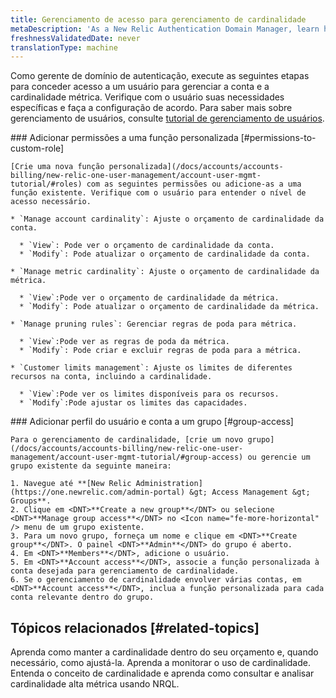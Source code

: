 ```yaml
---
title: Gerenciamento de acesso para gerenciamento de cardinalidade
metaDescription: 'As a New Relic Authentication Domain Manager, learn how to manage cardinality related access for users.'
freshnessValidatedDate: never
translationType: machine
---
```


Como gerente de domínio de autenticação, execute as seguintes etapas para conceder acesso a um usuário para gerenciar a conta e a cardinalidade métrica. Verifique com o usuário suas necessidades específicas e faça a configuração de acordo. Para saber mais sobre gerenciamento de usuários, consulte [tutorial de gerenciamento de usuários](/docs/accounts/accounts-billing/new-relic-one-user-management/account-user-mgmt-tutorial/).

<Steps>
  <Step>
    ### Adicionar permissões a uma função personalizada [#permissions-to-custom-role]

    [Crie uma nova função personalizada](/docs/accounts/accounts-billing/new-relic-one-user-management/account-user-mgmt-tutorial/#roles) com as seguintes permissões ou adicione-as a uma função existente. Verifique com o usuário para entender o nível de acesso necessário.

    * `Manage account cardinality`: Ajuste o orçamento de cardinalidade da conta.

      * `View`: Pode ver o orçamento de cardinalidade da conta.
      * `Modify`: Pode atualizar o orçamento de cardinalidade da conta.

    * `Manage metric cardinality`: Ajuste o orçamento de cardinalidade da métrica.

      * `View`:Pode ver o orçamento de cardinalidade da métrica.
      * `Modify`: Pode atualizar o orçamento de cardinalidade da métrica.

    * `Manage pruning rules`: Gerenciar regras de poda para métrica.

      * `View`:Pode ver as regras de poda da métrica.
      * `Modify`: Pode criar e excluir regras de poda para a métrica.

    * `Customer limits management`: Ajuste os limites de diferentes recursos na conta, incluindo a cardinalidade.

      * `View`:Pode ver os limites disponíveis para os recursos.
      * `Modify`:Pode ajustar os limites das capacidades.
  </Step>

  <Step>
    ### Adicionar perfil do usuário e conta a um grupo [#group-access]

    Para o gerenciamento de cardinalidade, [crie um novo grupo](/docs/accounts/accounts-billing/new-relic-one-user-management/account-user-mgmt-tutorial/#group-access) ou gerencie um grupo existente da seguinte maneira:

    1. Navegue até **[New Relic Administration](https://one.newrelic.com/admin-portal) &gt; Access Management &gt; Groups**.
    2. Clique em <DNT>**Create a new group**</DNT> ou selecione <DNT>**Manage group access**</DNT> no <Icon name="fe-more-horizontal" /> menu de um grupo existente.
    3. Para um novo grupo, forneça um nome e clique em <DNT>**Create group**</DNT>. O painel <DNT>**Admin**</DNT> do grupo é aberto.
    4. Em <DNT>**Members**</DNT>, adicione o usuário.
    5. Em <DNT>**Account access**</DNT>, associe a função personalizada à conta desejada para gerenciamento de cardinalidade.
    6. Se o gerenciamento de cardinalidade envolver várias contas, em <DNT>**Account access**</DNT>, inclua a função personalizada para cada conta relevante dentro do grupo.
  </Step>
</Steps>

## Tópicos relacionados [#related-topics]

<DocTiles>
  <DocTile title="Gerenciar cardinalidade" path="/docs/data-apis/ingest-apis/metric-api/cardinality-management">
    Aprenda como manter a cardinalidade dentro do seu orçamento e, quando necessário, como ajustá-la.
  </DocTile>

  <DocTile title="Monitorar a cardinalidade" path="/docs/data-apis/ingest-apis/metric-api/monitor-cardinality">
    Aprenda a monitorar o uso de cardinalidade.
  </DocTile>

  <DocTile title="Entenda e consulte cardinalidade alta métrica" path="/docs/data-apis/ingest-apis/metric-api/NRQL-high-cardinality-metrics">
    Entenda o conceito de cardinalidade e aprenda como consultar e analisar cardinalidade alta métrica usando NRQL.
  </DocTile>
</DocTiles>
